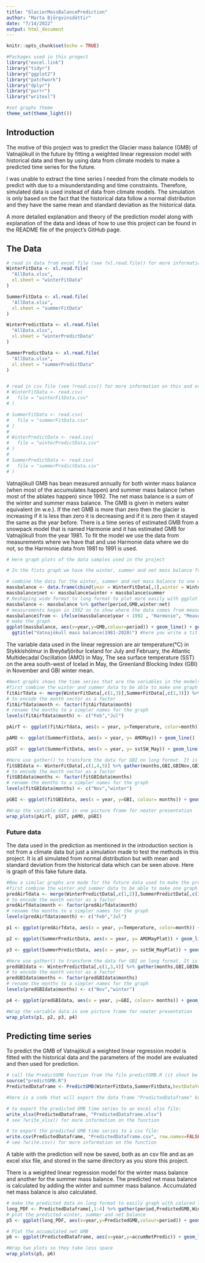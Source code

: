 ```yaml
---
title: "GlacierMassBalancePrediction"
author: "Marta Björgvinsdóttir"
date: "7/14/2022"
output: html_document
---
```


```r
knitr::opts_chunk$set(echo = TRUE)

#Packages used in this progect
library("excel.link")
library("tidyr")
library("ggplot2")
library("patchwork")
library("dplyr")
library("purrr")
library("writexl")

#set graphs theme
theme_set(theme_light())
```

## Introduction
The motive of this project was to predict the Glacier mass balance (GMB) of Vatnajökull in the future by fitting a weighted linear regression model with historical data and then by using data from climate models to make a predicted time series for the future.

I was unable to extract the time series I needed from the climate models to predict with due to a misunderstanding and time constraints. 
Therefore, simulated data is used instead of data from climate models. The simulation is only based on the fact that the historical data follow a normal distribution and they have the same mean and standard deviation as the historical data.

A more detailed explanation and theory of the prediction model along with explanation of the data and ideas of how to use this project can be found in the README file of the project's GitHub page.

## The Data

```r
# read in data from excel file (see ?xl.read.file() for more information on this)
WinterFitData <- xl.read.file(
  "AllData.xlsx",
  xl.sheet = "winterFitData"
)

SummerFitData <- xl.read.file(
  "AllData.xlsx",
  xl.sheet = "summerFitData"
)

WinterPredictData <- xl.read.file(
  "AllData.xlsx",
  xl.sheet = "winterPredictData"
)

SummerPredictData <- xl.read.file(
  "AllData.xlsx",
  xl.sheet = "summerPredictData"
)


# read in csv file (see ?read.csv() for more information on this and other options for working with different file types)
# WinterFitData <- read.csv(
#   file = "winterFitData.csv"
# )

# SummerFitData <- read.csv(
#   file = "summerFitData.csv"
# )
# 
# WinterPredictData <- read.csv(
#   file = "winterPredictData.csv"
# )
# 
# SummerPredictData <- read.csv(
#   file = "summerPredictData.csv"
# )
```

Vatnajökull GMB has bean measured annually for both winter mass balance (when most of the accumulates happen) and summer mass balance (when most of the ablates happen) since 1992. The net mass balance is a sum of the winter and summer mass balance.
The GMB is given in meters water equivalent (m w.e.).
If the net GMB is more than zero then the glacier is increasing if it is less than zero it is decreasing and if it is zero then it stayed the same as the year before.
There is a time series of estimated GMB from a snowpack model that is named Harmonie and it has estimated GMB for Vatnajökull from the year 1981. To fit the model we use the data from measurements where we have that and use Harmonie data where we do not, so the Harmonie data from 1981 to 1991 is used.

```r
# Here graph plots of the data samples used in the project

# In the fists graph we have the winter, summer and net mass balance from the time period used to fit the models.

# combine the data for the winter, summer and net mass balance to one data frame
massbalance <- data.frame(cbind(year = WinterFitData[,1],winter = WinterFitData$bw ,summer = SummerFitData$bs))
massbalance$net <- massbalance$winter + massbalance$summer
# Reshaping wide format to long format to plot more easily with ggplot
massbalance <- massbalance %>% gather(period,GMB,winter:net)
# measurements began in 1992 so to show where the data comes from measurements and when it comes from Harmonie.
massbalance$from <- ifelse(massbalance$year < 1992 , "Harmonie", "Measurements")
# make the graph
ggplot(massbalance, aes(x=year,y=GMB,colour=period)) + geom_line() + geom_point(aes(shape=from)) + 
  ggtitle("Vatnajökull mass balance(1981-2020)") #here you write a title that fits your mass balance data, I am working with data from Vatnajökull.
```

The variable data used in the linear regression are air temperature(°C) in Stykkishólmur in Breyðafjörður Iceland for July and February, the Atlantic Multidecadal Oscillation (AMO) in May, The sea surface temperature (SST) on the area south-west of Icelad in May, the Greenland Blocking Index (GBI) in November and GBI winter mean.

```r
#Next graphs shows the time series that are the variables in the models
#first combine the winter and summer data to be able to make one graph with air temperature both in July and February. Use gather() to transform the AirT data to a long format.
fitAirTdata <- merge(WinterFitData[,c(1,3)],SummerFitData[,c(1,3)]) %>% gather(month,Temperature,AirT_Feb,AirT_Jul)
# to encode the month vector as a factor
fitAirTdata$month <- factor(fitAirTdata$month)
# rename the months to a simpler names for the graph
levels(fitAirTdata$month) <- c("Feb","Jul")

pAirT <- ggplot(fitAirTdata, aes(x = year, y=Temperature, color=month)) + geom_line() + ggtitle("Air temp in Jul and Feb") + ylab("temperature")

pAMO <- ggplot(SummerFitData, aes(x = year, y= AMOMay)) + geom_line()  + ggtitle("AMO in May") + ylab("AMO")

pSST <- ggplot(SummerFitData, aes(x = year, y= sstSW_May)) + geom_line() + ggtitle("SST SW of Iceland in May") + ylab("SST")

#Here use gather() to transform the data for GBI on long format. It is better when making the graph with GBI for November and the winter mean in one graph with different color for differentiation.
fitGBIdata <- WinterFitData[,c(1,4,5)] %>% gather(months,GBI,GBINov,GBIwinter)
# to encode the month vector as a factor
fitGBIdata$months <- factor(fitGBIdata$months)
# rename the months to a simpler names for the graph
levels(fitGBIdata$months) <- c("Nov","winter")

pGBI <- ggplot(fitGBIdata, aes(x = year, y=GBI, colour= months)) + geom_line() + ggtitle("GBI in Nov and the winter")

#Wrap the variable data in one picture frame for neater presentation
wrap_plots(pAirT, pSST, pAMO, pGBI)
```

### Future data

The data used in the prediction as mentioned in the introduction section is not from a climate data but just a simulation made to test the methods in this project. It is all simulated from normal distribution but with mean and standard deviation from the historical data which can be seen above.
Here is graph of this fake future data.

```r
#Now a similar graphs are made for the future data used to make the prediction.
#first combine the winter and summer data to be able to make one graph with air temperature both in July and February. Use gather() to transform the AirT data to a long format.
predAirTdata <- merge(WinterPredictData[,c(1,2)],SummerPredictData[,c(1,2)]) %>% gather(month,Temperature,AirT_FebPlat,AirT_JulPlat)
# to encode the month vector as a factor
predAirTdata$month <- factor(predAirTdata$month)
# rename the months to a simpler names for the graph
levels(predAirTdata$month) <- c("Feb","Jul")

p1 <- ggplot(predAirTdata, aes(x = year, y=Temperature, color=month)) + geom_line() + ggtitle("Air temp in Jul and Feb") + ylab("temperature")

p2 <- ggplot(SummerPredictData, aes(x = year, y= AMOMayPlat)) + geom_line()  + ggtitle("AMO in May") + ylab("AMO")

p3 <- ggplot(SummerPredictData, aes(x = year, y= sstSW_MayPlat)) + geom_line() + ggtitle("SST SW of Iceland in May") + ylab("SST")

#Here use gather() to transform the data for GBI on long format. It is better when making the graph with GBI for November and the winter mean in one graph with different color for differentiation.
predGBIdata <- WinterPredictData[,c(1,3,4)] %>% gather(months,GBI,GBINovPlat,GBIwinterPlat)
# to encode the month vector as a factor
predGBIdata$months <- factor(predGBIdata$months)
# rename the months to a simpler names for the graph
levels(predGBIdata$months) <- c("Nov","winter")

p4 <- ggplot(predGBIdata, aes(x = year, y=GBI, colour= months)) + geom_line() + ggtitle("GBI in Nov and the winter")

#Wrap the variable data in one picture frame for neater presentation
wrap_plots(p1, p2, p3, p4)
```


## Predicting time series

To predict the GMB of Vatnajökull a weighted linear regression model is fitted with the historical data and the parameters of the model are evaluated and then used for prediction. 

```r
# call the PredictGMB function from the file predictGMB.R (it shout be saved in the same folder) The function fits the model and predicts a time series from the predict Data frames
source("predictGMB.R")
PredictedDataframe <- PredictGMB(WinterFitData,SummerFitData,bestDataYearsMark = 1992,WinterPredictData,SummerPredictData)
```


```r
#here is a code that will export the data frame "PredictedDataframe" both as excel worksheet and csv file, the files will be saved in the same directory as this project.

# to export the predicted GMB time series to an excel xlsx file:
write_xlsx(PredictedDataframe, "PredictedDataframe.xlsx")
# see ?write_xlsx() for more information on the function

# to export the predicted GMB time series to a csv file:
write.csv(PredictedDataframe, "PredictedDataframe.csv", row.names=FALSE)
# see ?write.csv() for more information on the function
```

A table with the prediction will now be saved, both as an csv file and as an excel xlsx file, and stored in the same directory as you store this project.

There is a weighted linear regression model for the winter mass balance and another for the summer mass balance. The predicted net mass balance is calculated by adding the winter and summer mass balance. Accumulated net mass balance is also calculated.

```r
# make the predicted data on long format to easily graph with colored lines
long_PDF <- PredictedDataframe[,1:4] %>% gather(period,PredictedGMB,WinterPrediction:NetPrediction)
# plot the predicted winter, summer and net balance
p5 <- ggplot(long_PDF, aes(x=year,y=PredictedGMB,colour=period)) + geom_line() + ggtitle("Predicted GBM")

# Plot the accumulated net GMB
p6 <- ggplot(PredictedDataframe, aes(x=year,y=accumNetPredic)) + geom_line()  + ggtitle("Predicted accumulated GBM") + ylab("accumulated GBM")

#Wrap two plots so they take less space
wrap_plots(p5, p6)
```

